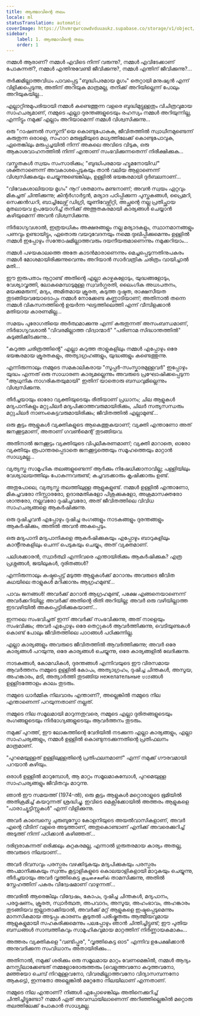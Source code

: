 ```yaml
---
title: ആത്മാവിന്റെ തലം
locale: ml
statusTranslation: automatic
coverImage: https://lhvmrqwrcowdvduuaukz.supabase.co/storage/v1/object/public/strapi-uploads/small_cover-tratado-de-psicologia-revolucionaria.webp-5e15e1cec4e0ebebcde5d7fc7565d8fd.webp
sidebar:
    label: 1. ആത്മാവിന്റെ തലം
    order: 1
---
```

നമ്മൾ ആരാണ്? നമ്മൾ എവിടെ നിന്ന് വരുന്നു?, നമ്മൾ എവിടേക്കാണ് പോകുന്നത്?, നമ്മൾ എന്തിനുവേണ്ടി ജീവിക്കുന്നു?, നമ്മൾ എന്തിന് ജീവിക്കുന്നു?...

തർക്കമില്ലാത്തവിധം പാവപ്പെട്ട "ബുദ്ധിപരമായ മൃഗം" തെറ്റായി മനുഷ്യൻ എന്ന് വിളിക്കപ്പെടുന്നു, അതിന് അറിയുക മാത്രമല്ല, തനിക്ക് അറിയില്ലെന്ന് പോലും അറിയുകയില്ല...

എല്ലാറ്റിനുമുപരിയായി നമ്മൾ കണ്ടെത്തുന്ന വളരെ ബുദ്ധിമുട്ടുള്ളതും വിചിത്രവുമായ സാഹചര്യമാണ്, നമ്മുടെ എല്ലാ ദുരന്തങ്ങളുടെയും രഹസ്യം നമ്മൾ അറിയുന്നില്ല, എന്നിട്ടും നമുക്ക് എല്ലാം അറിയാമെന്ന് നമ്മൾ വിശ്വസിക്കുന്നു...

ഒരു "റാഷണൽ സസ്തനി"യെ കൊണ്ടുപോകുക, ജീവിതത്തിൽ സ്വാധീനമുണ്ടെന്ന് കരുതുന്ന ഒരാളെ, സഹാറ മരുഭൂമിയുടെ മധ്യത്തിലേക്ക് കൊണ്ടുപോവുക, ഏതെങ്കിലും മരുപ്പച്ചയിൽ നിന്ന് അകലെ അവിടെ വിടുക, ഒരു ആകാശവാഹനത്തിൽ നിന്ന് എന്താണ് സംഭവിക്കുന്നതെന്ന് നിരീക്ഷിക്കുക...

വസ്തുതകൾ സ്വയം സംസാരിക്കും; "ബുദ്ധിപരമായ ഹ്യൂമനോയിഡ്" ശക്തനാണെന്ന് അവകാശപ്പെടുകയും താൻ വലിയ ആളാണെന്ന് വിശ്വസിക്കുകയും ചെയ്യുന്നുണ്ടെങ്കിലും, ഉള്ളിൽ ഭയങ്കരമായി ദുർബലനാണ്...

"വിവേകശാലിയായ മൃഗം" നൂറ് ശതമാനം മണ്ടനാണ്; അവൻ സ്വയം ഏറ്റവും മികച്ചത് ചിന്തിക്കുന്നു; കിന്റർഗാർട്ടൻ, മര്യാദ പഠിപ്പിക്കുന്ന പുസ്തകങ്ങൾ, പ്രൈമറി, സെക്കൻഡറി, ബാച്ചിലേഴ്സ് ഡിഗ്രി, യൂണിവേഴ്സിറ്റി, അച്ഛന്റെ നല്ല പ്രതിച്ഛായ മുതലായവ ഉപയോഗിച്ച് തനിക്ക് അത്ഭുതകരമായി കാര്യങ്ങൾ ചെയ്യാൻ കഴിയുമെന്ന് അവൻ വിശ്വസിക്കുന്നു.

നിർഭാഗ്യവശാൽ, ഇത്രയധികം അക്ഷരങ്ങളും നല്ല മര്യാദകളും, സ്ഥാനമാനങ്ങളും പണവും ഉണ്ടായിട്ടും, ഏതൊരു വയറുവേദനയും നമ്മെ ദുഃഖിപ്പിക്കുമെന്നും ഉള്ളിൽ നമ്മൾ ഇപ്പോഴും സന്തോഷമില്ലാത്തവരും ദയനീയരുമാണെന്നും നമുക്കറിയാം...

നമ്മൾ പഴയകാലത്തെ അതേ കാടൻമാരാണെന്നും മെച്ചപ്പെടുന്നതിനുപകരം നമ്മൾ മോശമായിരിക്കുന്നുവെന്നും അറിയാൻ സാർവത്രിക ചരിത്രം വായിച്ചാൽ മതി...

ഈ ഇരുപതാം നൂറ്റാണ്ട് അതിന്റെ എല്ലാ കാഴ്ചകളോടും, യുദ്ധങ്ങളോടും, വേശ്യാവൃത്തി, ലോകമെമ്പാടുമുള്ള സ്വവർഗ്ഗരതി, ലൈംഗിക അധഃപതനം, മയക്കുമരുന്ന്, മദ്യം, അമിതമായ ക്രൂരത, കടുത്ത ദുഷ്ടത, രാക്ഷസീയത തുടങ്ങിയവയോടൊപ്പം നമ്മൾ നോക്കേണ്ട കണ്ണാടിയാണ്; അതിനാൽ തന്നെ നമ്മൾ വികസനത്തിന്റെ ഉയർന്ന ഘട്ടത്തിലെത്തി എന്ന് വീമ്പിളക്കാൻ മതിയായ കാരണമില്ല...

സമയം പുരോഗതിയെ അർത്ഥമാക്കുന്നു എന്ന് കരുതുന്നത് അസംബന്ധമാണ്, നിർഭാഗ്യവശാൽ "വിവരമില്ലാത്ത വിദ്വാന്മാർ" "പരിണാമ സിദ്ധാന്തത്തിൽ" കുടുങ്ങിക്കിടക്കുന്നു...

"കറുത്ത ചരിത്രത്തിന്റെ" എല്ലാ കറുത്ത താളുകളിലും നമ്മൾ എപ്പോഴും ഒരേ ഭയങ്കരമായ ക്രൂരതകളും, അത്യാഗ്രഹങ്ങളും, യുദ്ധങ്ങളും കണ്ടെത്തുന്നു.

എന്നിരുന്നാലും നമ്മുടെ സമകാലികരായ "സൂപ്പർ-സംസ്കാരമുള്ളവർ" ഇപ്പോഴും യുദ്ധം എന്നത് ഒരു സാധാരണ കാര്യമല്ലെന്നും അവരുടെ പ്രഘോഷിക്കപ്പെടുന്ന "ആധുനിക നാഗരികതയുമായി" ഇതിന് യാതൊരു ബന്ധവുമില്ലെന്നും വിശ്വസിക്കുന്നു.

തീർച്ചയായും ഓരോ വ്യക്തിയുടെയും രീതിയാണ് പ്രധാനം; ചില ആളുകൾ മദ്യപാനികളും മറ്റുചിലർ മദ്യപിക്കാത്തവരുമായിരിക്കും, ചിലർ സത്യസന്ധരും മറ്റുചിലർ നാണംകെട്ടവരുമായിരിക്കും; ജീവിതത്തിൽ എല്ലാമുണ്ട്...

ഒരു കൂട്ടം ആളുകൾ വ്യക്തികളുടെ ആകെത്തുകയാണ്; വ്യക്തി എന്താണോ അത് ജനക്കൂട്ടമാണ്, അതാണ് ഗവൺമെന്റ് തുടങ്ങിയവ.

അതിനാൽ ജനക്കൂട്ടം വ്യക്തിയുടെ വിപുലീകരണമാണ്; വ്യക്തി മാറാതെ, ഓരോ വ്യക്തിയും രൂപാന്തരപ്പെടാതെ ജനക്കൂട്ടത്തെയും സമൂഹത്തെയും മാറ്റാൻ സാധ്യമല്ല...

വ്യത്യസ്ത സാമൂഹിക തലങ്ങളുണ്ടെന്ന് ആർക്കും നിഷേധിക്കാനാവില്ല; പള്ളിയിലും വേശ്യാലയത്തിലും പോകുന്നവരുണ്ട്; കച്ചവടക്കാരും കൃഷിക്കാരും ഉണ്ട്.

അതുപോലെ, വ്യത്യസ്ത തലത്തിലുള്ള ആളുകളുണ്ട്. നമ്മൾ ഉള്ളിൽ എന്താണോ, മികച്ചവരോ നിസ്സാരരോ, ഉദാരമതികളോ പിശുക്കുകളോ, അക്രമാസക്തരോ ശാന്തരോ, നല്ലവരോ ദുഷിച്ചവരോ, അത് ജീവിതത്തിലെ വിവിധ സാഹചര്യങ്ങളെ ആകർഷിക്കുന്നു.

ഒരു ദുഷിച്ചവൻ എപ്പോഴും ദുഷിച്ച രംഗങ്ങളും നാടകങ്ങളും ദുരന്തങ്ങളും ആകർഷിക്കും, അതിൽ അവൻ അകപ്പെടും.

ഒരു മദ്യപാനി മദ്യപാനികളെ ആകർഷിക്കുകയും എപ്പോഴും ബാറുകളിലും കാന്റീനുകളിലും ചെന്ന് പെടുകയും ചെയ്യും, അത് വ്യക്തമാണ്.

പലിശക്കാരൻ, സ്വാർത്ഥി എന്നിവരെ എന്തായിരിക്കും ആകർഷിക്കുക? എത്ര പ്രശ്നങ്ങൾ, ജയിലുകൾ, ദുരിതങ്ങൾ?

എന്നിരുന്നാലും കഷ്ടപ്പെട്ട് മടുത്ത ആളുകൾക്ക് മാറാനും അവരുടെ ജീവിത കഥയിലെ താളുകൾ മറിക്കാനും ആഗ്രഹമുണ്ട്...

പാവം ജനങ്ങൾ! അവർക്ക് മാറാൻ ആഗ്രഹമുണ്ട്, പക്ഷേ എങ്ങനെയാണെന്ന് അവർക്കറിയില്ല; അവർക്ക് അതിന്റെ രീതി അറിയില്ല; അവർ ഒരു വഴിയില്ലാത്ത ഇടവഴിയിൽ അകപ്പെട്ടിരിക്കുകയാണ്...

ഇന്നലെ സംഭവിച്ചത് ഇന്ന് അവർക്ക് സംഭവിക്കുന്നു, അത് നാളെയും സംഭവിക്കും; അവർ എപ്പോഴും ഒരേ തെറ്റുകൾ ആവർത്തിക്കുന്നു, വെടിയുണ്ടകൾ കൊണ്ട് പോലും ജീവിതത്തിലെ പാഠങ്ങൾ പഠിക്കുന്നില്ല.

എല്ലാ കാര്യങ്ങളും അവരുടെ ജീവിതത്തിൽ ആവർത്തിക്കുന്നു; അവർ ഒരേ കാര്യങ്ങൾ പറയുന്നു, ഒരേ കാര്യങ്ങൾ ചെയ്യുന്നു, ഒരേ കാര്യങ്ങളിൽ ഖേദിക്കുന്നു.

നാടകങ്ങൾ, കോമഡികൾ, ദുരന്തങ്ങൾ എന്നിവയുടെ ഈ വിരസമായ ആവർത്തനം നമ്മുടെ ഉള്ളിൽ കോപം, അത്യാഗ്രഹം, ദുഷിച്ച ചിന്തകൾ, അസൂയ, അഹങ്കാരം, മടി, അത്യാർത്തി തുടങ്ങിയ нежелательные ಅಂಶങ്ങൾ ഉള്ളിടത്തോളം കാലം തുടരും.

നമ്മുടെ ധാർമ്മിക നിലവാരം എന്താണ്?, അല്ലെങ്കിൽ നമ്മുടെ നില എന്താണെന്ന് പറയുന്നതാണ് നല്ലത്.

നമ്മുടെ നില സമൂലമായി മാറുന്നതുവരെ, നമ്മുടെ എല്ലാ ദുരിതങ്ങളുടെയും രംഗങ്ങളുടെയും നിർഭാഗ്യങ്ങളുടെയും ആവർത്തനം തുടരും.

നമുക്ക് പുറത്ത്, ഈ ലോകത്തിന്റെ വേദിയിൽ നടക്കുന്ന എല്ലാ കാര്യങ്ങളും, എല്ലാ സാഹചര്യങ്ങളും, നമ്മൾ ഉള്ളിൽ കൊണ്ടുനടക്കുന്നതിന്റെ പ്രതിഫലനം മാത്രമാണ്.

"പുറമെയുള്ളത് ഉള്ളിലുള്ളതിന്റെ പ്രതിഫലനമാണ്" എന്ന് നമുക്ക് ഗൗരവമായി പറയാൻ കഴിയും.

ഒരാൾ ഉള്ളിൽ മാറുമ്പോൾ, ആ മാറ്റം സമൂലമാകുമ്പോൾ, പുറമെയുള്ള സാഹചര്യങ്ങളും ജീവിതവും മാറുന്നു.

ഞാൻ ഈ സമയത്ത് (1974-ൽ), ഒരു കൂട്ടം ആളുകൾ മറ്റൊരാളുടെ ഭൂമിയിൽ അതിക്രമിച്ച് കയറുന്നത് ശ്രദ്ധിച്ചു. ഇവിടെ മെക്സിക്കോയിൽ അത്തരം ആളുകളെ "പാരാച്യൂട്ടിസ്റ്റുകൾ" എന്ന് വിളിക്കുന്നു.

അവർ കാമ്പെസ്ട്രെ ചുരുബുസ്കോ കോളനിയുടെ അയൽവാസികളാണ്, അവർ എന്റെ വീടിന് വളരെ അടുത്താണ്, അതുകൊണ്ടാണ് എനിക്ക് അവരെക്കുറിച്ച് അടുത്ത് നിന്ന് പഠിക്കാൻ കഴിഞ്ഞത്...

ദരിദ്രരാകുന്നത് ഒരിക്കലും കുറ്റകരമല്ല, എന്നാൽ ഗുരുതരമായ കാര്യം അതല്ല, അവരുടെ നിലയാണ്...

അവർ ദിവസവും പരസ്പരം വഴക്കിടുകയും മദ്യപിക്കുകയും പരസ്പരം അപമാനിക്കുകയും സ്വന്തം കൂട്ടാളികളുടെ കൊലയാളികളായി മാറുകയും ചെയ്യുന്നു, തീർച്ചയായും അവർ വൃത്തികെട്ട குடிசைகளில் താമസിക്കുന്നു, അതിൽ സ്നേഹത്തിന് പകരം വിദ്വേഷമാണ് വാഴുന്നത്...

അവരിൽ ആരെങ്കിലും വിദ്വേഷം, കോപം, ദുഷിച്ച ചിന്തകൾ, മദ്യപാനം, പരദൂഷണം, ക്രൂരത, സ്വാർത്ഥത, അപവാദം, അസൂയ, അഹംഭാവം, അഹങ്കാരം തുടങ്ങിയവ ഇല്ലാതാക്കിയാൽ, അവർക്ക് മറ്റ് ആളുകളെ ഇഷ്ടപ്പെടുമെന്നും മാനസികമായ അടുപ്പം കാരണം കൂടുതൽ പരിഷ്കൃതരും ആത്മീയവുമായ ആളുകളുമായി സഹകരിക്കുമെന്നും പലപ്പോഴും ഞാൻ ചിന്തിച്ചിട്ടുണ്ട്; ഈ പുതിയ ബന്ധങ്ങൾ സാമ്പത്തികവും സാമൂഹികവുമായ മാറ്റത്തിന് നിർണ്ണായകമാകും...

അത്തരം വ്യക്തികളെ "വണ്ടിപ്പുര", "വൃത്തികെട്ട ഓട" എന്നിവ ഉപേക്ഷിക്കാൻ അനുവദിക്കുന്ന സംവിധാനം അതായിരിക്കും...

അതിനാൽ, നമുക്ക് ശരിക്കും ഒരു സമൂലമായ മാറ്റം വേണമെങ്കിൽ, നമ്മൾ ആദ്യം മനസ്സിലാക്കേണ്ടത് നമ്മളോരോരുത്തരും (വെളുത്തവനോ കറുത്തവനോ, മഞ്ഞയോ ചെമ്പ് നിറമുള്ളവനോ, വിവരമില്ലാത്തവനോ വിദ്യാസമ്പന്നനോ ആകട്ടെ), ഇന്നതോ അല്ലെങ്കിൽ മറ്റേതോ നിലയിലാണ് എന്നതാണ്.

നമ്മുടെ നില എന്താണ്? നിങ്ങൾ എപ്പോഴെങ്കിലും അതിനെക്കുറിച്ച് ചിന്തിച്ചിട്ടുണ്ടോ? നമ്മൾ ഏത് അവസ്ഥയിലാണെന്ന് അറിഞ്ഞില്ലെങ്കിൽ മറ്റൊരു തലത്തിലേക്ക് പോകാൻ സാധ്യമല്ല.
